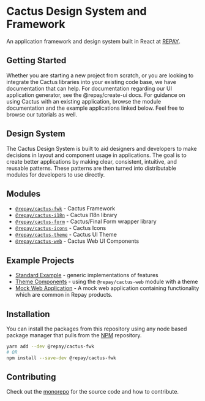 
<Meta title="Cactus/Introduction" />

# Cactus Design System and Framework

An application framework and design system built in React at [REPAY](https://github.com/repaygithub).


## Getting Started

Whether you are starting a new project from scratch, or you are looking to integrate the Cactus libraries into your existing code base, we have documentation that can help. For documentation regarding our UI application generator, see the <a to='/getting-started'>@repay/create-ui docs</a>. For guidance on using Cactus with an existing application, browse the module documentation and the example applications linked below. Feel free to browse our <a to='/tutorials'>tutorials</a> as well.

## Design System

The Cactus Design System is built to aid designers and developers to make decisions in layout and component usage in applications. The goal is to create better applications by making clear, consistent, intuitive, and reusable patterns. These patterns are then turned into distributable modules for developers to use directly.

## Modules

- [`@repay/cactus-fwk`](../modules/cactus-fwk/) - Cactus Framework
- [`@repay/cactus-i18n`](../modules/cactus-i18n/) - Cactus I18n library
- [`@repay/cactus-form`](../modules/cactus-form/) - Cactus/Final Form wrapper library
- [`@repay/cactus-icons`](../modules/cactus-icons/) - Cactus Icons
- [`@repay/cactus-theme`](../modules/cactus-theme/) - Cactus UI Theme
- [`@repay/cactus-web`](../modules/cactus-web/) - Cactus Web UI Components

## Example Projects

- [Standard Example](../examples/standard/) - generic implementations of features
- [Theme Components](../examples/theme-components) - using the `@repay/cactus-web` module with a theme
- [Mock Web Application](../examples/mock-ebpp/) - A mock web application containing functionality which are common in Repay products.

## Installation

You can install the packages from this repository using any node based package manager that pulls from the [NPM](https://www.npmjs.com/) repository.

```bash
yarn add --dev @repay/cactus-fwk
# OR
npm install --save-dev @repay/cactus-fwk
```

## Contributing

Check out the [monorepo](https://github.com/repaygithub/cactus) for the source code and how to contribute.
